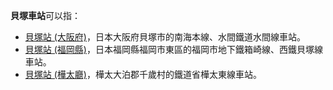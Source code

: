 '''貝塚車站'''可以指：
*[[貝塚站_(大阪府)|貝塚站 (大阪府)]]，日本大阪府貝塚市的南海本線、水間鐵道水間線車站。
*[[貝塚站_(福岡縣)|貝塚站 (福岡縣)]]，日本福岡縣福岡市東區的福岡市地下鐵箱崎線、西鐵貝塚線車站。
*[[貝塚站_(樺太廳)|貝塚站 (樺太廳)]]，樺太大泊郡千歲村的鐵道省樺太東線車站。
{{disambig|cat=四字車站名消歧義}}